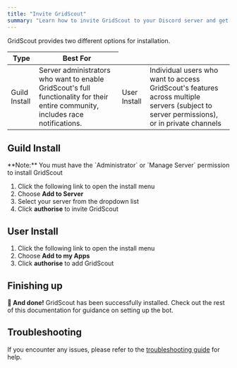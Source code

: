 ```yaml
---
title: "Invite GridScout"
summary: "Learn how to invite GridScout to your Discord server and get started"
---
```


GridScout provides two different options for installation.

<Table>
  <THead>
    <ThRow>
      <Th>Type</Th>
      <Th>Best For</Th>
    </ThRow>
  </THead>
  <TBody>
    <TbRow>
      <Td>Guild Install</Td>
      <Td>
        Server administrators who want to enable GridScout's full functionality
        for their entire community, includes race notifications.
      </Td>
    </TbRow>
    <TbRow>
      <Td>User Install</Td>
      <Td>
        Individual users who want to access GridScout's features across multiple
        servers (subject to server permissions), or in private channels
      </Td>
    </TbRow>
  </TBody>
</Table>

## Guild Install

<Banner type="important">
  **Note:** You must have the `Administrator` or `Manage Server` permission to install GridScout
</Banner>

1. Click the <Link href="https://discord.com/oauth2/authorize?client_id=1239680594539974787">following link</Link> to open the install menu
2. Choose **Add to Server**
3. Select your server from the dropdown list
4. Click **authorise** to invite GridScout

## User Install

1. Click the <Link href="https://discord.com/oauth2/authorize?client_id=1239680594539974787">following link</Link> to open the install menu
2. Choose **Add to my Apps**
3. Click **authorise** to add GridScout

## Finishing up

**🎉 And done!** GridScout has been successfully installed.
Check out the rest of this documentation for guidance on setting up the bot.

<CardGrid>
  <Card
    title="Commands Reference"
    description="Explore all available commands and their parameters"
    href="/docs/commands/overview"
  />
</CardGrid>

## Troubleshooting

If you encounter any issues, please refer to the [troubleshooting guide](/docs/support/troubleshoot) for help.
